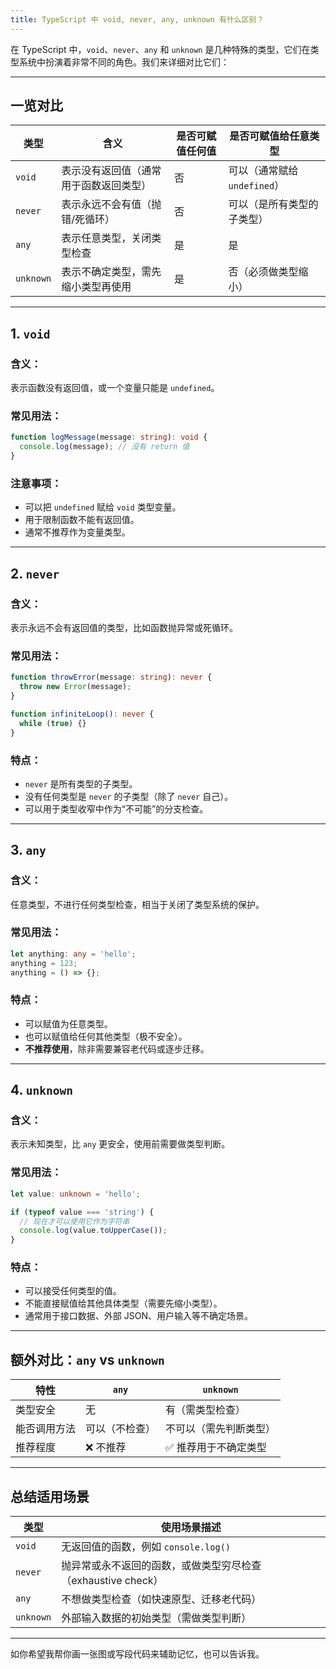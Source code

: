 ```yaml
---
title: TypeScript 中 void, never, any, unknown 有什么区别？
---
```


在 TypeScript 中，`void`、`never`、`any` 和 `unknown` 是几种特殊的类型，它们在类型系统中扮演着非常不同的角色。我们来详细对比它们：

---

## 一览对比

| 类型        | 含义                  | 是否可赋值任何值 | 是否可赋值给任意类型           |
| --------- | ------------------- | -------- | -------------------- |
| `void`    | 表示没有返回值（通常用于函数返回类型） | 否        | 可以（通常赋给 `undefined`） |
| `never`   | 表示永远不会有值（抛错/死循环）    | 否        | 可以（是所有类型的子类型）        |
| `any`     | 表示任意类型，关闭类型检查       | 是        | 是                    |
| `unknown` | 表示不确定类型，需先缩小类型再使用   | 是        | 否（必须做类型缩小）           |

---

## 1. `void`

### 含义：

表示函数没有返回值，或一个变量只能是 `undefined`。

### 常见用法：

```ts
function logMessage(message: string): void {
  console.log(message); // 没有 return 值
}
```

### 注意事项：

* 可以把 `undefined` 赋给 `void` 类型变量。
* 用于限制函数不能有返回值。
* 通常不推荐作为变量类型。

---

## 2. `never`

### 含义：

表示永远不会有返回值的类型，比如函数抛异常或死循环。

### 常见用法：

```ts
function throwError(message: string): never {
  throw new Error(message);
}

function infiniteLoop(): never {
  while (true) {}
}
```

### 特点：

* `never` 是所有类型的子类型。
* 没有任何类型是 `never` 的子类型（除了 `never` 自己）。
* 可以用于类型收窄中作为“不可能”的分支检查。

---

## 3. `any`

### 含义：

任意类型，不进行任何类型检查，相当于关闭了类型系统的保护。

### 常见用法：

```ts
let anything: any = 'hello';
anything = 123;
anything = () => {};
```

### 特点：

* 可以赋值为任意类型。
* 也可以赋值给任何其他类型（极不安全）。
* **不推荐使用**，除非需要兼容老代码或逐步迁移。

---

## 4. `unknown`

### 含义：

表示未知类型，比 `any` 更安全，使用前需要做类型判断。

### 常见用法：

```ts
let value: unknown = 'hello';

if (typeof value === 'string') {
  // 现在才可以使用它作为字符串
  console.log(value.toUpperCase());
}
```

### 特点：

* 可以接受任何类型的值。
* 不能直接赋值给其他具体类型（需要先缩小类型）。
* 通常用于接口数据、外部 JSON、用户输入等不确定场景。

---

## 额外对比：`any` vs `unknown`

| 特性     | `any`   | `unknown`   |
| ------ | ------- | ----------- |
| 类型安全   | 无       | 有（需类型检查）    |
| 能否调用方法 | 可以（不检查） | 不可以（需先判断类型） |
| 推荐程度   | ❌ 不推荐   | ✅ 推荐用于不确定类型 |

---

## 总结适用场景

| 类型        | 使用场景描述                                 |
| --------- | -------------------------------------- |
| `void`    | 无返回值的函数，例如 `console.log()`             |
| `never`   | 抛异常或永不返回的函数，或做类型穷尽检查（exhaustive check） |
| `any`     | 不想做类型检查（如快速原型、迁移老代码）                   |
| `unknown` | 外部输入数据的初始类型（需做类型判断）                    |

---

如你希望我帮你画一张图或写段代码来辅助记忆，也可以告诉我。

